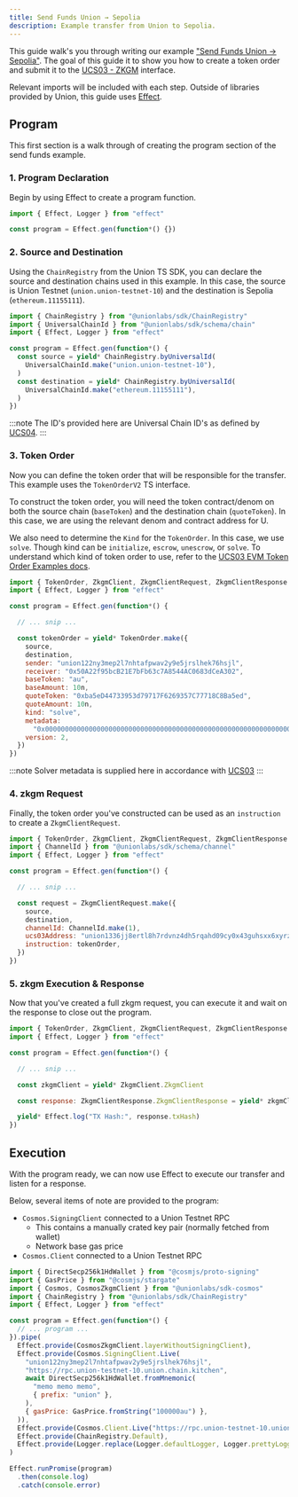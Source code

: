 ```yaml
---
title: Send Funds Union → Sepolia
description: Example transfer from Union to Sepolia.
---
```


This guide walk's you through writing our example ["Send Funds Union -> Sepolia"](/integrations/typescript/examples/cosmos/send-funds-union-to-sepolia/). The goal of this guide it to show you how to create a token order and submit it to the [UCS03 - ZKGM](/ucs/04) interface.

Relevant imports will be included with each step. Outside of libraries provided by Union, this guide uses [Effect](https://effect.website/).

## Program

This first section is a walk through of creating the program section of the send funds example.

### 1. Program Declaration

Begin by using Effect to create a program function.

```js
import { Effect, Logger } from "effect"

const program = Effect.gen(function*() {})
```

### 2. Source and Destination

Using the `ChainRegistry` from the Union TS SDK, you can declare the source and destination chains used in this example. In this case, the source is Union Testnet (`union.union-testnet-10`) and the destination is Sepolia (`ethereum.11155111`).

```js
import { ChainRegistry } from "@unionlabs/sdk/ChainRegistry"
import { UniversalChainId } from "@unionlabs/sdk/schema/chain"
import { Effect, Logger } from "effect"

const program = Effect.gen(function*() {
  const source = yield* ChainRegistry.byUniversalId(
    UniversalChainId.make("union.union-testnet-10"),
  )
  const destination = yield* ChainRegistry.byUniversalId(
    UniversalChainId.make("ethereum.11155111"),
  )
})
```

:::note
The ID's provided here are Universal Chain ID's as defined by [UCS04](/ucs/04).
:::

### 3. Token Order

Now you can define the token order that will be responsible for the transfer. This example uses the `TokenOrderV2` TS interface.

To construct the token order, you will need the token contract/denom on both the source chain (`baseToken`) and the destination chain (`quoteToken`). In this case, we are using the relevant denom and contract address for U.

We also need to determine the `Kind` for the `TokenOrder`. In this case, we use `solve`. Though kind can be `initialize`, `escrow`, `unescrow`, or `solve`. To understand which kind of token order to use, refer to the [UCS03 EVM Token Order Examples docs](/ucs/03/#evm-token-order-examples).

```js
import { TokenOrder, ZkgmClient, ZkgmClientRequest, ZkgmClientResponse } from "@unionlabs/sdk"
import { Effect, Logger } from "effect"

const program = Effect.gen(function*() {

  // ... snip ...

  const tokenOrder = yield* TokenOrder.make({
    source,
    destination,
    sender: "union122ny3mep2l7nhtafpwav2y9e5jrslhek76hsjl",
    receiver: "0x50A22f95bcB21E7bFb63c7A8544AC0683dCeA302",
    baseToken: "au",
    baseAmount: 10n,
    quoteToken: "0xba5eD44733953d79717F6269357C77718C8Ba5ed",
    quoteAmount: 10n,
    kind: "solve",
    metadata:
      "0x000000000000000000000000000000000000000000000000000000000000004000000000000000000000000000000000000000000000000000000000000000800000000000000000000000000000000000000000000000000000000000000014ba5ed44733953d79717f6269357c77718c8ba5ed0000000000000000000000000000000000000000000000000000000000000000000000000000000000000000",
    version: 2,
  })
})
```

:::note
Solver metadata is supplied here in accordance with [UCS03](/ucs/03)
:::

### 4. zkgm Request

Finally, the token order you've constructed can be used as an `instruction` to create a `ZkgmClientRequest`.

```js
import { TokenOrder, ZkgmClient, ZkgmClientRequest, ZkgmClientResponse } from "@unionlabs/sdk"
import { ChannelId } from "@unionlabs/sdk/schema/channel"
import { Effect, Logger } from "effect"

const program = Effect.gen(function*() {

  // ... snip ...

  const request = ZkgmClientRequest.make({
    source,
    destination,
    channelId: ChannelId.make(1),
    ucs03Address: "union1336jj8ertl8h7rdvnz4dh5rqahd09cy0x43guhsxx6xyrztx292qpe64fh",
    instruction: tokenOrder,
  })
})
```

### 5. zkgm Execution & Response

Now that you've created a full zkgm request, you can execute it and wait on the response to close out the program.

```js
import { TokenOrder, ZkgmClient, ZkgmClientRequest, ZkgmClientResponse } from "@unionlabs/sdk"
import { Effect, Logger } from "effect"

const program = Effect.gen(function*() {

  // ... snip ...

  const zkgmClient = yield* ZkgmClient.ZkgmClient

  const response: ZkgmClientResponse.ZkgmClientResponse = yield* zkgmClient.execute(request)

  yield* Effect.log("TX Hash:", response.txHash)
})
```

## Execution

With the program ready, we can now use Effect to execute our transfer and listen for a response.

Below, several items of note are provided to the program:

- `Cosmos.SigningClient` connected to a Union Testnet RPC
  - This contains a manually crated key pair (normally fetched from wallet)
  - Network base gas price
- `Cosmos.Client` connected to a Union Testnet RPC

```js
import { DirectSecp256k1HdWallet } from "@cosmjs/proto-signing"
import { GasPrice } from "@cosmjs/stargate"
import { Cosmos, CosmosZkgmClient } from "@unionlabs/sdk-cosmos"
import { ChainRegistry } from "@unionlabs/sdk/ChainRegistry"
import { Effect, Logger } from "effect"

const program = Effect.gen(function*() {
  // ... program ...
}).pipe(
  Effect.provide(CosmosZkgmClient.layerWithoutSigningClient),
  Effect.provide(Cosmos.SigningClient.Live(
    "union122ny3mep2l7nhtafpwav2y9e5jrslhek76hsjl",
    "https://rpc.union-testnet-10.union.chain.kitchen",
    await DirectSecp256k1HdWallet.fromMnemonic(
      "memo memo memo",
      { prefix: "union" },
    ),
    { gasPrice: GasPrice.fromString("100000au") },
  )),
  Effect.provide(Cosmos.Client.Live("https://rpc.union-testnet-10.union.chain.kitchen")),
  Effect.provide(ChainRegistry.Default),
  Effect.provide(Logger.replace(Logger.defaultLogger, Logger.prettyLoggerDefault)),
)

Effect.runPromise(program)
  .then(console.log)
  .catch(console.error)
```
